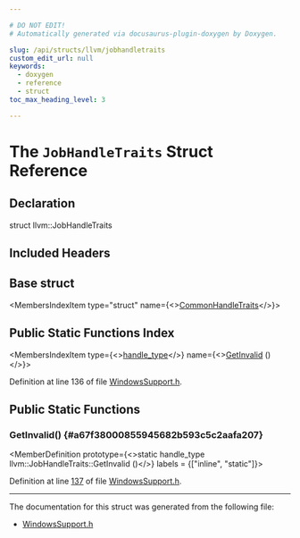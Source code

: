 ```yaml
---

# DO NOT EDIT!
# Automatically generated via docusaurus-plugin-doxygen by Doxygen.

slug: /api/structs/llvm/jobhandletraits
custom_edit_url: null
keywords:
  - doxygen
  - reference
  - struct
toc_max_heading_level: 3

---
```





# The `JobHandleTraits` Struct Reference

<DoxygenPage pluginConfig={pluginConfig}>



## Declaration

<CodeBlock>struct llvm::JobHandleTraits</CodeBlock>

## Included Headers

<IncludesList>
<IncludesListItem
  filePath="llvm/Support/Windows/WindowsSupport.h"
  permalink="/docs/api/files/include/include/llvm/include/llvm/support/include/llvm/support/windows/windowssupport-h"
  isLocal="true" />
</IncludesList>

## Base struct

<MembersIndex>

<MembersIndexItem
  type="struct"
  name={<><a href="/docs/api/structs/llvm/commonhandletraits">CommonHandleTraits</a></>}>
</MembersIndexItem>

</MembersIndex>

## Public Static Functions Index

<MembersIndex>

<MembersIndexItem
  type={<><a href="/docs/api/structs/llvm/commonhandletraits/#af8c0bdbff5b77ce3038b7f5c4563ffaf">handle&#95;type</a></>}
  name={<><a href="#a67f38000855945682b593c5c2aafa207">GetInvalid</a> ()</>}>
</MembersIndexItem>

</MembersIndex>


Definition at line 136 of file <a href="/docs/api/files/include/include/llvm/include/llvm/support/include/llvm/support/windows/windowssupport-h">WindowsSupport.h</a>.

<SectionDefinition>

## Public Static Functions

### GetInvalid() {#a67f38000855945682b593c5c2aafa207}

<MemberDefinition
  prototype={<>static handle&#95;type llvm::JobHandleTraits::GetInvalid ()</>}
  labels = {["inline", "static"]}>

Definition at line <a href="/docs/api/files/include/include/llvm/include/llvm/support/include/llvm/support/windows/windowssupport-h/#l00137">137</a> of file <a href="/docs/api/files/include/include/llvm/include/llvm/support/include/llvm/support/windows/windowssupport-h">WindowsSupport.h</a>.
</MemberDefinition>

</SectionDefinition>

<hr/>

The documentation for this struct was generated from the following file:

<ul>
<li><a href="/docs/api/files/include/include/llvm/include/llvm/support/include/llvm/support/windows/windowssupport-h">WindowsSupport.h</a></li>
</ul>

</DoxygenPage>
